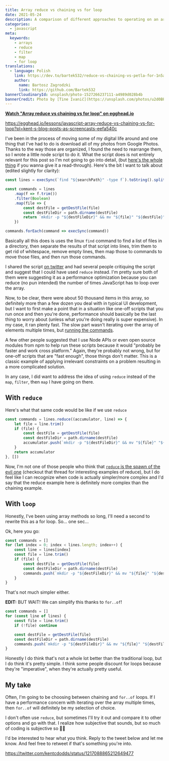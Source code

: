 ```yaml
---
title: Array reduce vs chaining vs for loop
date: 2021-05-24
description: A comparison of different approaches to operating on an array
categories:
  - javascript
meta:
  keywords:
    - arrays
    - reduce
    - filter
    - map
    - for loop
translations:
  - language: Polish
    link: https://dev.to/bartek532/reduce-vs-chaining-vs-petla-for-1n5a
    author:
      name: Bartosz Zagrodzki
      link: https://github.com/Bartek532
bannerCloudinaryId: unsplash/photo-1527266237111-a4989d028b4b
bannerCredit: Photo by [Tine Ivanič](https://unsplash.com/photos/u2d0BPZFXOY)
---
```


**[Watch "Array reduce vs chaining vs for loop" on egghead.io](https://egghead.io/lessons/javascript-array-reduce-vs-chaining-vs-for-loop?pl=kent-s-blog-posts-as-screencasts-eefa540c)**

https://egghead.io/lessons/javascript-array-reduce-vs-chaining-vs-for-loop?pl=kent-s-blog-posts-as-screencasts-eefa540c

I've been in the process of moving some of my digital life around and one thing
that I've had to do is download all of my photos from Google Photos. Thanks to
the way those are organized, I found the need to rearrange them, so I wrote a
little node script to do it. What the script does is not entirely relevant for
this post so I'm not going to go into detail, (but
[here's the whole thing](https://gist.github.com/kentcdodds/59daa81d46ba51b926a6a2f044aa5ad6)
if you wanna give it a read-through). Here's the bit I want to talk about
(edited slightly for clarity):

```js
const lines = execSync(`find "${searchPath}" -type f`).toString().split('\n')

const commands = lines
	.map(f => f.trim())
	.filter(Boolean)
	.map(file => {
		const destFile = getDestFile(file)
		const destFileDir = path.dirname(destFile)
		return `mkdir -p "${destFileDir}" && mv "${file}" "${destFile}"`
	})

commands.forEach(command => execSync(command))
```

Basically all this does is uses the linux `find` command to find a list of files
in a directory, then separate the results of that script into lines, trim them
to get rid of whitespace, remove empty lines, then map those to commands to move
those files, and then run those commands.

I shared the script
[on twitter](https://twitter.com/kentcdodds/status/1215785900413599744) and had
several people critiquing the script and suggest that I could have used `reduce`
instead. I'm pretty sure both of them were suggesting it as a performance
optimization because you can reduce (no pun intended) the number of times
JavaScript has to loop over the array.

Now, to be clear, there were about 50 thousand items in this array, so
definitely more than a few dozen you deal with in typical UI development, but I
want to first make a point that in a situation like one-off scripts that you run
once and then you're done, performance should basically be the last thing to
worry about (unless what you're doing really is super expensive). In my case, it
ran plenty fast. The slow part wasn't iterating over the array of elements
multiple times, but
[running the commands](https://twitter.com/kentcdodds/status/1215810104261369856).

A few other people suggested that I use Node APIs or even open source modules
from npm to help run these scripts because it would "probably be faster and work
cross platform." Again, they're probably not wrong, but for one-off scripts that
are "fast enough", those things don't matter. This is a classic example of
applying irrelevant constraints on a problem resulting in a more complicated
solution.

In any case, I did want to address the idea of using `reduce` instead of the
`map`, `filter`, then `map` I have going on there.

## With `reduce`

Here's what that same code would be like if we use `reduce`

```js
const commands = lines.reduce((accumulator, line) => {
	let file = line.trim()
	if (file) {
		const destFile = getDestFile(file)
		const destFileDir = path.dirname(destFile)
		accumulator.push(`mkdir -p "${destFileDir}" && mv "${file}" "${destFile}"`)
	}
	return accumulator
}, [])
```

Now, I'm not one of those people who think that
[`reduce` is the spawn of the evil one](https://twitter.com/jaffathecake/status/1213077702300852224)
(checkout that thread for interesting examples of reduce), but I do feel like I
can recognize when code is actually simpler/more complex and I'd say that the
reduce example here is definitely more complex than the chaining example.

## With `loop`

Honestly, I've been using array methods so long, I'll need a second to rewrite
this as a for loop. So... one sec...

Ok, here you go:

```js
const commands = []
for (let index = 0; index < lines.length; index++) {
	const line = lines[index]
	const file = line.trim()
	if (file) {
		const destFile = getDestFile(file)
		const destFileDir = path.dirname(destFile)
		commands.push(`mkdir -p "${destFileDir}" && mv "${file}" "${destFile}"`)
	}
}
```

That's not much simpler either.

**EDIT:** BUT WAIT! We can simplify this thanks to `for..of`!

```js
const commands = []
for (const line of lines) {
	const file = line.trim()
	if (!file) continue

	const destFile = getDestFile(file)
	const destFileDir = path.dirname(destFile)
	commands.push(`mkdir -p "${destFileDir}" && mv "${file}" "${destFile}"`)
}
```

Honestly I do think that's not a whole lot better than the traditional loop, but
I do think it's pretty simple. I think some people discount for loops because
they're "imperative", when they're actually pretty useful.

## My take

Often, I'm going to be choosing between chaining and `for..of` loops. If I have
a performance concern with iterating over the array multiple times, then
`for..of` will definitely be my selection of choice.

I don't often use `reduce`, but sometimes I'll try it out and compare it to
other options and go with that. I realize how subjective that sounds, but so
much of coding is subjective so 🤷‍♂️

I'd be interested to hear what you think. Reply to the tweet below and let me
know. And feel free to retweet if that's something you're into.

https://twitter.com/kentcdodds/status/1217088865212649477
